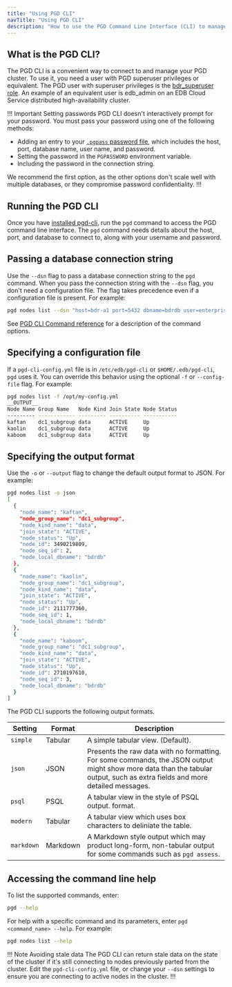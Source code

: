 ```yaml
---
title: "Using PGD CLI"
navTitle: "Using PGD CLI"
description: "How to use the PGD Command Line Interface (CLI) to manage your EDB Postgres Distributed cluster."
---
```


## What is the PGD CLI?

The PGD CLI is a convenient way to connect to and manage your PGD cluster. To use it, you need a user with PGD superuser privileges or equivalent. The PGD user with superuser privileges is the [bdr_superuser role](../security). An example of an equivalent user is edb_admin on an EDB Cloud Service distributed high-availability cluster.

!!! Important Setting passwords
PGD CLI doesn't interactively prompt for your password. You must pass your password using one of the following methods:

 - Adding an entry to your [`.pgpass` password file](https://www.postgresql.org/docs/current/libpq-pgpass.html), which includes the host, port, database name, user name, and password.
 - Setting the password in the `PGPASSWORD` environment variable.
 - Including the password in the connection string.

We recommend the first option, as the other options don't scale well with multiple databases, or they compromise password confidentiality.
!!!

## Running the PGD CLI

Once you have [installed pgd-cli](installing), run the `pgd` command to access the PGD command line interface. The `pgd` command needs details about the host, port, and database to connect to, along with your username and password.

## Passing a database connection string

Use the `--dsn` flag to pass a database connection string to the `pgd` command. When you pass the connection string with the `--dsn` flag, you don't need a configuration file. The flag takes precedence even if a configuration file is present. For example:

```sh
pgd nodes list --dsn "host=bdr-a1 port=5432 dbname=bdrdb user=enterprisedb"
```

See [PGD CLI Command reference](/pgd/5.7/cli/command_ref/) for a description of the command options.

## Specifying a configuration file

If a `pgd-cli-config.yml` file is in `/etc/edb/pgd-cli` or `$HOME/.edb/pgd-cli`, `pgd` uses it. You can override
this behavior using the optional `-f` or `--config-file` flag. For example:

```sh
pgd nodes list -f /opt/my-config.yml
__OUTPUT__
Node Name Group Name   Node Kind Join State Node Status
--------- ------------ --------- ---------- -----------
kaftan    dc1_subgroup data      ACTIVE     Up         
kaolin    dc1_subgroup data      ACTIVE     Up         
kaboom    dc1_subgroup data      ACTIVE     Up  
```


## Specifying the output format

Use the `-o` or `--output` flag to change the default output format to JSON. For example:

```sh
pgd nodes list -o json
[
  {
    "node_name": "kaftan",
    "node_group_name": "dc1_subgroup",
    "node_kind_name": "data",
    "join_state": "ACTIVE",
    "node_status": "Up",
    "node_id": 3490219809,
    "node_seq_id": 2,
    "node_local_dbname": "bdrdb"
  },
  {
    "node_name": "kaolin",
    "node_group_name": "dc1_subgroup",
    "node_kind_name": "data",
    "join_state": "ACTIVE",
    "node_status": "Up",
    "node_id": 2111777360,
    "node_seq_id": 1,
    "node_local_dbname": "bdrdb"
  },
  {
    "node_name": "kaboom",
    "node_group_name": "dc1_subgroup",
    "node_kind_name": "data",
    "join_state": "ACTIVE",
    "node_status": "Up",
    "node_id": 2710197610,
    "node_seq_id": 3,
    "node_local_dbname": "bdrdb"
  }
]
```

The PGD CLI supports the following output formats.

| Setting    | Format   | Description                                                                                                                                                                 |
|------------|----------|-----------------------------------------------------------------------------------------------------------------------------------------------------------------------------|
| `simple`   | Tabular  | A simple tabular view. (Default).                                                                                                                                           |
| `json`     | JSON     | Presents the raw data with no formatting. For some commands, the JSON output might show more data than the tabular output, such as extra fields and more detailed messages. |
| `psql`     | PSQL     | A tabular view in the style of PSQL output. format.                                                                                                                         |
| `modern`   | Tabular  | A tabular view which uses box characters to deliniate the table.                                                                                                            |
| `markdown` | Markdown | A Markdown style output which may product long-form, non-tabular output for some commands such as `pgd assess`.                                                             |

## Accessing the command line help

To list the supported commands, enter:

```sh
pgd --help
```

For help with a specific command and its parameters, enter `pgd <command_name> --help`. For example:

```sh
pgd nodes list --help
```

!!! Note Avoiding stale data
The PGD CLI can return stale data on the state of the cluster if it's still connecting to nodes previously parted from the cluster. Edit the `pgd-cli-config.yml` file, or change your `--dsn` settings to ensure you are connecting to active nodes in the cluster.
!!!
